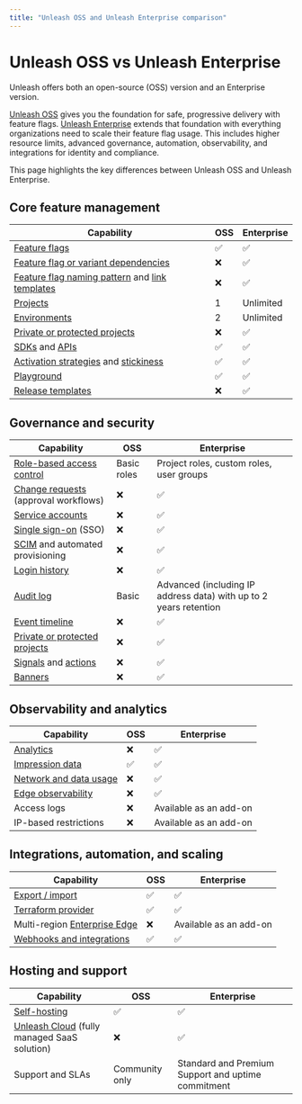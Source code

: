 ```yaml
---
title: "Unleash OSS and Unleash Enterprise comparison"
---
```


# Unleash OSS vs Unleash Enterprise

Unleash offers both an open-source (OSS) version and an Enterprise version.

[Unleash OSS](https://github.com/Unleash/unleash) gives you the foundation for safe, progressive delivery with feature flags.
[Unleash Enterprise](https://www.getunleash.io/pricing) extends that foundation with everything organizations need to scale their feature flag usage. This includes higher resource limits, advanced governance, automation, observability, and integrations for identity and compliance.

This page highlights the key differences between Unleash OSS and Unleash Enterprise.

## Core feature management

| Capability | OSS | Enterprise |
|-------------|-----|-------------|
| [Feature flags](/reference/feature-toggles) | ✅ | ✅ |
| [Feature flag or variant dependencies](/reference/feature-toggles#feature-flag-dependencies) | ❌ | ✅ |
| [Feature flag naming pattern](/reference/feature-toggles#set-a-naming-pattern) and [link templates](/feature-toggles#external-links) | ❌ | ✅ |
| [Projects](/reference/projects) | 1 | Unlimited |
| [Environments](/reference/environments) | 2 | Unlimited |
| [Private or protected projects](/reference/project-collaboration-mode) | ❌ | ✅ |
| [SDKs](/reference/sdks) and [APIs](/api-overview) | ✅ | ✅ |
| [Activation strategies](/reference/activation-strategies) and [stickiness](/reference/stickiness) | ✅ | ✅ |
| [Playground](/reference/playground) | ✅ | ✅ |
| [Release templates](/reference/release-templates) | ❌ | ✅ |

## Governance and security

| Capability | OSS | Enterprise |
|-------------|-----|-------------|
| [Role-based access control](/reference/rbac) | Basic roles | Project roles, custom roles, user groups |
| [Change requests](/reference/change-requests) (approval workflows) | ❌ | ✅ |
| [Service accounts](/reference/service-accounts) | ❌ | ✅ |
| [Single sign-on](/reference/sso) (SSO) | ❌ | ✅ |
| [SCIM](/reference/scim) and automated provisioning | ❌ | ✅ |
| [Login history](/reference/login-history) | ❌ | ✅ |
| [Audit log](/reference/events#event-log) | Basic | Advanced (including IP address data) with up to 2 years retention |
| [Event timeline](/reference/events#event-timeline) | ❌ | ✅ |
| [Private or protected projects](/reference/project-collaboration-mode) | ❌ | ✅ |
| [Signals](/reference/signals) and [actions](/reference/actions) | ❌ | ✅ |
| [Banners](/reference/banners) | ❌ | ✅ |


## Observability and analytics

| Capability | OSS | Enterprise |
|-------------|-----|-------------|
| [Analytics](/reference/insights) | ❌ | ✅ |
| [Impression data](/reference/impression-data) | ✅ | ✅ |
| [Network and data usage](/reference/network-view) | ❌ | ✅ |
| [Edge observability](/reference/network-view#connected-edges) | ❌ | ✅ |
| Access logs | ❌ | Available as an add-on |
| IP-based restrictions | ❌ | Available as an add-on |


## Integrations, automation, and scaling

| Capability | OSS | Enterprise |
|-------------|-----|-------------|
| [Export / import](/how-to/how-to-environment-import-export) | ✅ | ✅ |
| [Terraform provider](/reference/terraform) | ✅ | ✅ |
| Multi-region [Enterprise Edge](/understanding-unleash/hosting-options#unleash-edge-options) | ❌ | Available as an add-on |
| [Webhooks and integrations](/reference/integrations) | ✅ | ✅ |



## Hosting and support

| Capability | OSS | Enterprise |
|-------------|-----|-------------|
| [Self-hosting](/feature-flag-tutorials/use-cases/scaling-unleash#self-hosting-unleash-designing-for-high-availability) | ✅ | ✅ |
| [Unleash Cloud](/feature-flag-tutorials/use-cases/scaling-unleash#choosing-the-right-deployment-option) (fully managed SaaS solution) | ❌ | ✅ |
| Support and SLAs | Community only | Standard and Premium Support and uptime commitment |
